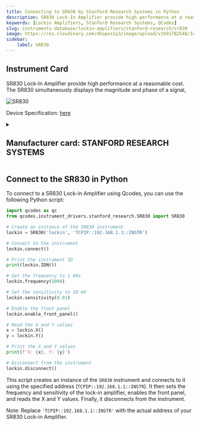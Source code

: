 ```yaml
---
title: Connecting to SR830 by Stanford Research Systems in Python
description: SR830 Lock-In Amplifier provide high performance at a reasonable cost. The SR830 simultaneously displays the magnitude and phase of a signal,
keywords: [Lockin Amplifiers, Stanford Research Systems, QCodes] 
slug: instruments-database/lockin-amplifiers/stanford-research/sr830 
image: https://res.cloudinary.com/dhopxs1y3/image/upload/v1691782548/Instruments/Lockin%20Amplifiers/SR-830/SR-830.jpg
sidebar:
    label: SR830 
---
```



## Instrument Card

SR830 Lock-In Amplifier provide high performance at a reasonable cost. The SR830 simultaneously displays the magnitude and phase of a signal,

![SR830](https://res.cloudinary.com/dhopxs1y3/image/upload/v1691782548/Instruments/Lockin%20Amplifiers/SR-830/SR-830.jpg)

Device Specification: [here](https://www.thinksrs.com/downloads/pdfs/catalog/SR810830c.pdf)

<details style={{ marginTop: "15px"}}>
<summary><h2 style={{display:'inline'}}>Manufacturer card: STANFORD RESEARCH SYSTEMS</h2></summary>

![STANFORD RESEARCH SYSTEMS](https://res.cloudinary.com/dhopxs1y3/image/upload/v1692806206/Instruments/Vendor%20Logos/Stanford_Research.png)

Stanford Research Systems is a maker of general test and measurement instruments. The company was founded in 1980, is privately held, and is not affiliated with Stanford University.

- Headquarters: USA
- Yearly Revenue (millions, USD): 25
- Vendor Website: [here](https://www.thinksrs.com/)

</details>


<FeaturedInstrumentVideo category="LOCKIN_AMPLIFIERS" />

## Connect to the SR830 in Python





<Tabs>

<SectionsCard category="LOCKIN_AMPLIFIERS" manufacturer="Stanford Research Systems"></SectionsCard>

<TabItem value="QCodes" label="QCodes">

To connect to a SR830 Lock-in Amplifier using Qcodes, you can use the following Python script:

```python
import qcodes as qc
from qcodes.instrument_drivers.stanford_research.SR830 import SR830

# Create an instance of the SR830 instrument
lockin = SR830('lockin', 'TCPIP::192.168.1.1::INSTR')

# Connect to the instrument
lockin.connect()

# Print the instrument ID
print(lockin.IDN())

# Set the frequency to 1 kHz
lockin.frequency(1000)

# Set the sensitivity to 10 mV
lockin.sensitivity(0.01)

# Enable the front panel
lockin.enable_front_panel()

# Read the X and Y values
x = lockin.X()
y = lockin.Y()

# Print the X and Y values
print(f'X: {x}, Y: {y}')

# Disconnect from the instrument
lockin.disconnect()
```

This script creates an instance of the `SR830` instrument and connects to it using the specified address (`TCPIP::192.168.1.1::INSTR`). It then sets the frequency and sensitivity of the lock-in amplifier, enables the front panel, and reads the X and Y values. Finally, it disconnects from the instrument.

Note: Replace `'TCPIP::192.168.1.1::INSTR'` with the actual address of your SR830 Lock-in Amplifier.

</TabItem>
</Tabs>